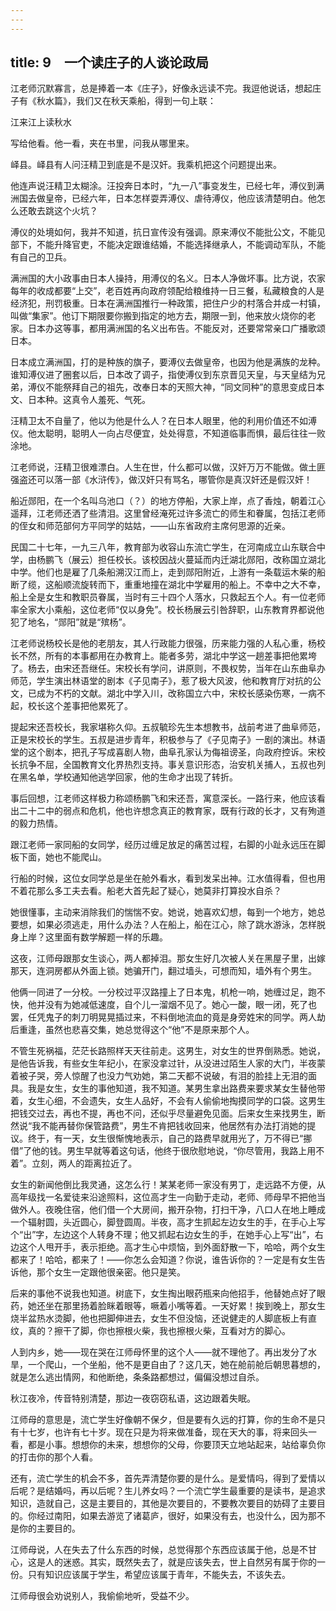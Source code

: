 ```yaml
---
---
---
```

title: 9　一个读庄子的人谈论政局
---

江老师沉默寡言，总是捧着一本《庄子》，好像永远读不完。我逗他说话，想起庄子有《秋水篇》，我们又在秋天乘船，得到一句上联：

江来江上读秋水



写给他看。他一看，夹在书里，问我从哪里来。

峄县。峄县有人问汪精卫到底是不是汉奸。我乘机把这个问题提出来。

他连声说汪精卫太糊涂。汪投奔日本时，“九一八”事变发生，已经七年，溥仪到满洲国去做皇帝，已经六年，日本怎样耍弄溥仪、虐待溥仪，他应该清楚明白。他怎么还敢去跳这个火坑？

溥仪的处境如何，我并不知道，抗日宣传没有强调。原来溥仪不能批公文，不能见部下，不能升降官吏，不能决定跟谁结婚，不能选择继承人，不能调动军队，不能有自己的卫兵。

满洲国的大小政事由日本人操持，用溥仪的名义。日本人净做坏事。比方说，农家每年的收成都要“上交”，老百姓再向政府领配给粮维持一日三餐，私藏粮食的人是经济犯，刑罚极重。日本在满洲国推行一种政策，把住户少的村落合并成一村镇，叫做“集家”。他订下期限要你搬到指定的地方去，期限一到，他来放火烧你的老家。日本办这等事，都用满洲国的名义出布告。不能反对，还要常常亲口广播歌颂日本。

日本成立满洲国，打的是种族的旗子，要溥仪去做皇帝，也因为他是满族的龙种。谁知溥仪进了圈套以后，日本改了调子，指使溥仪到东京晋见天皇，与天皇结为兄弟，溥仪不能祭拜自己的祖先，改奉日本的天照大神，“同文同种”的意思变成日本文、日本种。这真令人羞死、气死。

汪精卫太不自量了，他以为他是什么人？在日本人眼里，他的利用价值还不如溥仪。他太聪明，聪明人一向占尽便宜，处处得意，不知道临事而惧，最后往往一败涂地。

江老师说，汪精卫很难漂白。人生在世，什么都可以做，汉奸万万不能做。做土匪强盗还可以落一部《水浒传》，做汉奸只有骂名，哪管你是真汉奸还是假汉奸！

船近郧阳，在一个名叫乌池口（？）的地方停船，大家上岸，点了香烛，朝着江心遥拜，江老师还洒了些清泪。这里曾经淹死过许多流亡的师生和眷属，包括江老师的侄女和师范部何方平同学的姑姑，——山东省政府主席何思源的近亲。

民国二十七年，一九三八年，教育部为收容山东流亡学生，在河南成立山东联合中学，由杨鹏飞（展云）担任校长。该校因战火蔓延而内迁湖北郧阳，改称国立湖北中学。他们也是雇了几条船溯汉江而上，走到郧阳附近，上游有一条载运木柴的船断了缆，这船顺流旋转而下，重重地撞在湖北中学雇用的船上。不幸中之大不幸，船上全是女生和教职员眷属，当时有三十四个人落水，只救起五个人。有一位老师率全家大小乘船，这位老师“仅以身免”。校长杨展云引咎辞职，山东教育界都说他犯了地名，“郧阳”就是“殡杨”。

江老师说杨校长是他的老朋友，其人行政能力很强，历来能力强的人私心重，杨校长不然，所有的本事都用在办教育上。能者多劳，湖北中学这一趟差事把他累垮了。杨去，由宋还吾继任。宋校长有学问，讲原则，不畏权势，当年在山东曲阜办师范，学生演出林语堂的剧本《子见南子》，惹了极大风波，他和教育厅对抗的公文，已成为不朽的文献。湖北中学入川，改称国立六中，宋校长感染伤寒，一病不起，校长这个差事把他累死了。

提起宋还吾校长，我家堪称久仰。五叔毓珍先生本想教书，战前考进了曲阜师范，正是宋校长的学生。五叔是进步青年，积极参与了《子见南子》一剧的演出。林语堂的这个剧本，把孔子写成喜剧人物，曲阜孔家认为侮祖谤圣，向政府控诉。宋校长抗争不屈，全国教育文化界热烈支持。事关意识形态，治安机关捕人，五叔也列在黑名单，学校通知他逃学回家，他的生命才出现了转折。

事后回想，江老师这样极力称颂杨鹏飞和宋还吾，寓意深长。一路行来，他应该看出二十二中的弱点和危机，他也许想念真正的教育家，既有行政的长才，又有殉道的毅力热情。

跟江老师一家同船的女同学，经历过缠足放足的痛苦过程，右脚的小趾永远压在脚板下面，她也不能爬山。

行船的时候，这位女同学总是坐在舱外看水，看到发呆出神。江水值得看，但也用不着花那么多工夫去看。船老大首先起了疑心，她莫非打算投水自杀？

她很懂事，主动来消除我们的惴惴不安。她说，她喜欢幻想，每到一个地方，她总要想，如果必须逃走，用什么办法？人在船上，船在江心，除了跳水游泳，怎样脱身上岸？这里面有数学解题一样的乐趣。

这夜，江师母跟那女生谈心，两人都掉泪。那女生好几次被人关在黑屋子里，出嫁那天，连洞房都从外面上锁。她骗开门，翻过墙头，可想而知，墙外有个男生。

他俩一同进了一分校。一分校过平汉路撞上了日本鬼，机枪一响，她缠过足，跑不快，他并没有为她减低速度，自个儿一溜烟不见了。她心一酸，眼一闭，死了也罢，任凭鬼子的刺刀明晃晃插过来，不料倒地流血的竟是身旁姓宋的同学。两人劫后重逢，虽然也悲喜交集，她总觉得这个“他”不是原来那个人。

不管生死祸福，茫茫长路照样天天往前走。这男生，对女生的世界倒熟悉。她说，是他告诉我，有些女生年纪小，在家没拿过针，从没进过陌生人家的大门，半夜蒙着被子哭，旁人惊醒了也没力气劝她，第二天都不说破，有泪的脸挂上无泪的面具。我是女生，女生的事他知道，我不知道。某男生拿出路费来要求某女生替他带着，女生心细，不会遗失，女生人品好，不会有人偷偷地掏摸同学的口袋。这男生把钱交过去，再也不提，再也不问，还似乎尽量避免见面。后来女生来找男生，断然说“我不能再替你保管路费”，男生不肯把钱收回来，他居然有办法打消她的提议。终于，有一天，女生很惭愧地表示，自己的路费早就用光了，万不得已“挪借”了他的钱。男生早就等着这句话，他终于很欣慰地说，“你尽管用，我路上用不着”。立刻，两人的距离拉近了。

女生的新闻他倒比我灵通，这怎么行！某某老师一家没有男丁，走远路不方便，从高年级找一名爱徒来沿途照料，这位高才生一向勤于走动，老师、师母早不把他当做外人。夜晚住宿，他们借一个大房间，搬开杂物，打扫干净，八口人在地上睡成一个辐射圆，头近圆心，脚登圆周。半夜，高才生抓起左边女生的手，在手心上写个“出”字，左边这个人转身不理；他又抓起右边女生的手，在她手心上写“出”，右边这个人甩开手，表示拒绝。高才生心中烦恼，到外面舒散一下，哈哈，两个女生都来了！哈哈，都来了！——你怎么会知道？你说，谁告诉你的？一定是有女生告诉他，那个女生一定跟他很亲密。他只是笑。

后来的事他不说我也知道。树底下，女生掏出眼药瓶来向他招手，他替她点好了眼药，她还坐在那里扬着脸眯着眼等，噘着小嘴等着。一天好累！挨到晚上，那女生烧半盆热水烫脚，他也把脚伸进去，女生不但没恼，还说健走的人脚底板上有直纹，真的？擦干了脚，你也擦根火柴，我也擦根火柴，互看对方的脚心。

人到内乡，她——现在哭在江师母怀里的这个人——就不理他了。再出发分了水旱，一个爬山，一个坐船，他不是更自由了？这几天，她在舱前舱后朝思暮想的，就是怎么逃出情网，和他断绝，条条路都想过，偏偏没想过自杀。

秋江夜冷，传音特别清楚，那边一夜窃窃私语，这边跟着失眠。

江师母的意思是，流亡学生好像朝不保夕，但是要有久远的打算，你的生命不是只有十七岁，也许有七十岁。现在只是为将来做准备，现在天大的事，将来回头一看，都是小事。想想你的未来，想想你的父母，你要顶天立地站起来，站给辜负你的打击你的那个人看。

还有，流亡学生的机会不多，首先弄清楚你要的是什么。是爱情吗，得到了爱情以后呢？是结婚吗，再以后呢？生儿养女吗？一个流亡学生最重要的是读书，是追求知识，造就自己，这是主要目的，其他是次要目的，不要教次要目的妨碍了主要目的。你经过南阳，如果去游览了诸葛庐，很好，如果没有去，也没什么，因为那不是你的主要目的。

江师母说，人在失去了什么东西的时候，总觉得那个东西应该属于他，总是不甘心，这是人的迷惑。其实，既然失去了，就是应该失去，世上自然另有属于你的一份。只有知识应该属于学生，希望应该属于青年，不能失去，不该失去。

江师母很会劝说别人，我偷偷地听，受益不少。